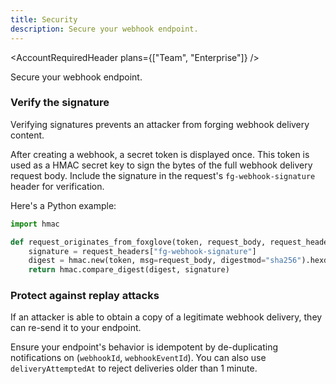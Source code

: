 ```yaml
---
title: Security
description: Secure your webhook endpoint.
---
```



<AccountRequiredHeader plans={["Team", "Enterprise"]} />

Secure your webhook endpoint.

### Verify the signature

Verifying signatures prevents an attacker from forging webhook delivery content.

After creating a webhook, a secret token is displayed once. This token is used as a HMAC secret key to sign the bytes of the full webhook delivery request body. Include the signature in the request's `fg-webhook-signature` header for verification.

Here's a Python example:

```python
import hmac

def request_originates_from_foxglove(token, request_body, request_headers):
    signature = request_headers["fg-webhook-signature"]
    digest = hmac.new(token, msg=request_body, digestmod="sha256").hexdigest()
    return hmac.compare_digest(digest, signature)
```

### Protect against replay attacks

If an attacker is able to obtain a copy of a legitimate webhook delivery, they can re-send it to your endpoint.

Ensure your endpoint's behavior is idempotent by de-duplicating notifications on (`webhookId`, `webhookEventId`). You can also use `deliveryAttemptedAt` to reject deliveries older than 1 minute.
